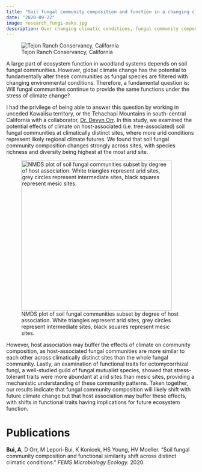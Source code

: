 ```yaml
---
title: "Soil fungal community composition and function in a changing climate"
date: "2020-09-22"
image: research_fungi-oaks.jpg
description: Over changing climatic conditions, fungal community composition may differ, but for some mutualist groups, their function could be retained.
---
```


![Tejon Ranch Conservancy, California](research_fungi-oaks.jpg){fig-alt="Sampling site. Oak trees tower over a green grassland with clouds in the background."}

A large part of ecosystem function in woodland systems depends on soil fungal communities. However, global climate change has the potential to fundamentally alter these communities as fungal species are filtered with changing environmental conditions. Therefore, a fundamental question is: Will fungal communities continue to provide the same functions under the stress of climate change?

I had the privilege of being able to answer this question by working in unceded Kawaiisu territory, or the Tehachapi Mountains in south-central California with a collaborator, [Dr. Devyn Orr](https://devynorr.weebly.com/). In this study, we examined the potential effects of climate on host-associated (i.e. tree-associated) soil fungal communities at climatically distinct sites, where more arid conditions represent likely regional climate futures. We found that soil fungal community composition changes strongly across sites, with species richness and diversity being highest at the most arid site.

![NMDS plot of soil fungal communities subset by degree of host association. White triangles represent arid sites, grey circles represent intermediate sites, black squares represent mesic sites.](research_fungi-nmds.jpg){width="400" fig-alt="NMDS plot of soil fungal communities subset by degree of host association. White triangles represent arid sites, grey circles represent intermediate sites, black squares represent mesic sites."}

However, host association may buffer the effects of climate on community composition, as host-associated fungal communities are more similar to each other across climatically distinct sites than the whole fungal community. Lastly, an examination of functional traits for ectomycorrhizal fungi, a well-studied guild of fungal mutualist species, showed that stress-tolerant traits were more abundant at arid sites than mesic sites, providing a mechanistic understanding of these community patterns. Taken together, our results indicate that fungal community composition will likely shift with future climate change but that host association may buffer these effects, with shifts in functional traits having implications for future ecosystem function.

# Publications

**Bui, A**, D Orr, M Lepori-Bui, K Konicek, HS Young, HV Moeller. "Soil fungal community composition and functional similarity shift across distinct climatic conditions." *FEMS Microbiology Ecology.* 2020.
